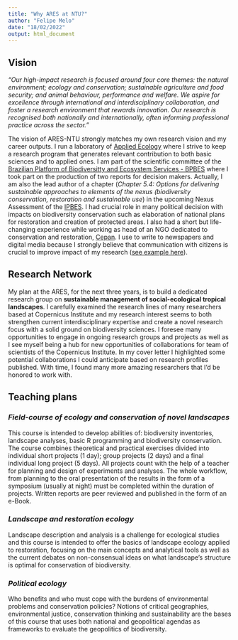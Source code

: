 ```yaml
---
title: "Why ARES at NTU?"
author: "Felipe Melo"
date: "18/02/2022"
output: html_document
---
```

## **Vision**

*"Our high-impact research is focused around four core themes: the natural environment; ecology and conservation; sustainable agriculture and food security; and animal behaviour, performance and welfare. We aspire for excellence through international and interdisciplinary collaboration, and foster a research environment that rewards innovation. Our research is recognised both nationally and internationally, often informing professional practice across the sector."*

The vision of ARES-NTU strongly matches my own research vision and my career outputs. I run a laboratory of [Applied Ecology](ecoaplic.org) where I strive to keep a research program that generates relevant contribution to both basic sciences and to applied ones. I am part of the scientific committee of the [Brazilian Platform of Biodiversitty and Ecosystem Services - BPBES](www.bpbes.net.br) where I took part on the production of two reports for decision makers. Actually, I am also the lead author of a chapter (*Chapter 5.4: Options for delivering sustainable approaches to elements of the nexus (biodiversity conservation, restoration and sustainable use*) in the upcoming Nexus Assessment of the [IPBES](https://ipbes.net/nexus). I had crucial role in many political decision with impacts on biodiversity conservation such as elaboration of national plans for restoration and creation of protected areas. I also had a short but life-changing experience while working as head of an NGO dedicated to conservation and restoration, [Cepan](www.cepan.org.br). I use to write to newspapers and digital media because I strongly believe that communication with citizens is crucial to improve impact of my research ([see example here](https://ecoaplic.org/en/#about)).

## **Research Network**

My plan at the ARES, for the next three years, is to build a dedicated research group on **sustainable management of social-ecological tropical landscapes**. I carefully examined the research lines of many researchers based at Copernicus Institute and my research interest seems to both strengthen current interdisciplinary expertise and create a novel research focus with a solid ground on biodiversity sciences. I foresee many opportunities to engage in ongoing research groups and projects as well as I see myself being a hub for new opportunities of collaborations for team of scientists of the Copernicus Institute. In my cover letter I highlighted some potential collaborations I could anticipate based on research profiles published. With time, I found many more amazing researchers that I'd be honored to work with. 


## **Teaching plans**


### *Field-course of ecology and conservation of novel landscapes*

This course is intended to develop abilities of: biodiversity inventories, landscape analyses, basic R programming and biodiversity conservation. The course combines theoretical and practical exercises divided into individual short projects (1 day); group projects (2 days) and a final individual long project (5 days). All projects count with the help of a teacher for planning and design of experiments and analyses. The whole workflow, from planning to the oral presentation of the results in the form of a symposium (usually at night) must be completed within the duration of projects. Written reports are peer reviewed and published in the form of an e-Book.

### *Landscape and restoration ecology*

Landscape description and analysis is a challenge for ecological studies and this course is intended to offer the basics of landscape ecology applied to restoration, focusing on the main concepts and analytical tools as well as the current debates on non-consensual ideas on what landscape's structure is optimal for conservation of biodiversity.

### *Political ecology*

Who benefits and who must cope with the burdens of environmental problems and conservation policies? Notions of critical geographies, environmental justice, conservation thinking and sustainability are the bases of this course that uses both national and geopolitical agendas as frameworks to evaluate the geopolitics of biodiversity.

